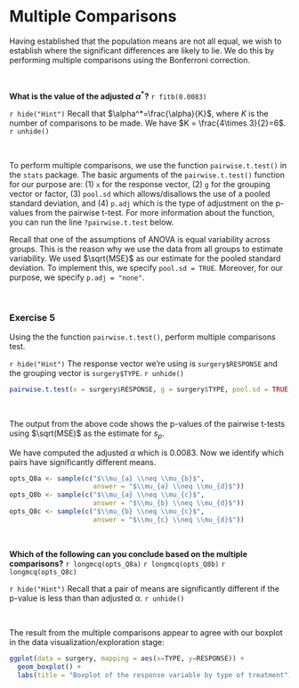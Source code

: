 # Multiple Comparisons {-}

Having established that the population means are not all equal, we wish to establish where the significant differences are likely to lie. We do this by performing multiple comparisons using the Bonferroni correction. 

<br>

**What is the value of the adjusted $\alpha^*$?**
`r fitb(0.0083)`

`r hide("Hint")`
Recall that $\alpha^*=\frac{\alpha}{K}$, where $K$ is the number of comparisons to be made. We have $K = \frac{4\times 3}{2}=6$.
`r unhide()`

<br>

To perform multiple comparisons, we use the function `pairwise.t.test()` in the `stats` package. The basic arguments of the `pairwise.t.test()` function for our purpose are: (1) `x` for the response vector, (2) `g` for the grouping vector or factor, (3) `pool.sd` which allows/disallows the use of a pooled standard deviation, and (4) `p.adj` which is the type of adjustment on the p-values from the pairwise t-test. For more information about the function, you can run the line `?pairwise.t.test` below. 

Recall that one of the assumptions of ANOVA is equal variability across groups. This is the reason why we use the data from all groups to estimate variability. We used $\sqrt{MSE}$ as our estimate for the pooled standard deviation. To implement this, we specify `pool.sd = TRUE`. Moreover, for our purpose, we specify `p.adj = "none"`.

<br>

### Exercise 5 {-}

Using the the function `pairwise.t.test()`, perform multiple comparisons test. 

`r hide("Hint")`
The response vector we're using is `surgery$RESPONSE` and the grouping vector is `surgery$TYPE`.
`r unhide()`

```r
pairwise.t.test(x = surgery$RESPONSE, g = surgery$TYPE, pool.sd = TRUE, p.adj = 'none')
```

<br>

The output from the above code shows the p-values of the pairwise t-tests using $\sqrt(MSE)$ as the estimate for $s_p$. 

We have computed the adjusted $\alpha$ which is 0.0083. Now we identify which pairs have significantly different means. 

```r
opts_Q8a <- sample(c("$\\mu_{a} \\neq \\mu_{b}$",
                     answer = "$\\mu_{a} \\neq \\mu_{d}$"))
opts_Q8b <- sample(c("$\\mu_{a} \\neq \\mu_{c}$",
                     answer = "$\\mu_{b} \\neq \\mu_{d}$"))
opts_Q8c <- sample(c("$\\mu_{b} \\neq \\mu_{c}$",
                     answer = "$\\mu_{c} \\neq \\mu_{d}$"))
```

<br>

**Which of the following can you conclude based on the multiple comparisons?**
`r longmcq(opts_Q8a)`
`r longmcq(opts_Q8b)`
`r longmcq(opts_Q8c)`

`r hide("Hint")`
Recall that a pair of means are significantly different if the p-value is less than than adjusted $\alpha$.
`r unhide()`

<br>

The result from the multiple comparisons appear to agree with our boxplot in the data visualization/exploration stage:

```r
ggplot(data = surgery, mapping = aes(x=TYPE, y=RESPONSE)) + 
  geom_boxplot() +
  labs(title = "Boxplot of the response variable by type of treatment")
```

<br>


